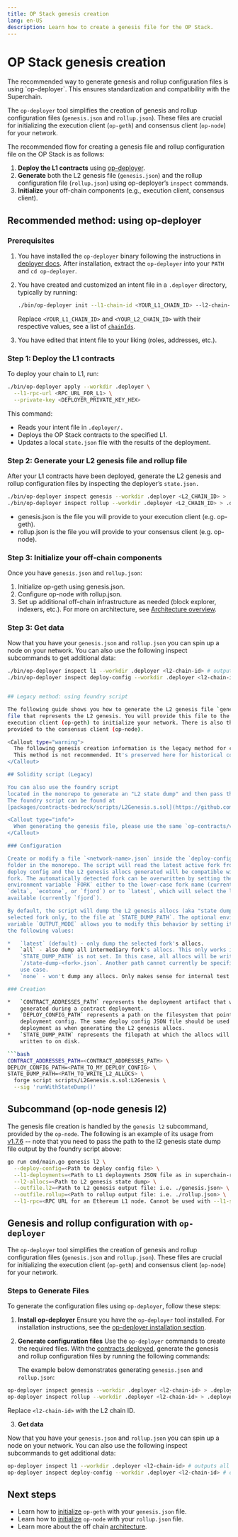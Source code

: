 ```yaml
---
title: OP Stack genesis creation
lang: en-US
description: Learn how to create a genesis file for the OP Stack.
---
```



# OP Stack genesis creation

<Callout type="info">
The recommended way to generate genesis and rollup configuration files is using `op-deployer`.
  This ensures standardization and compatibility with the Superchain.
</Callout>

The `op-deployer` tool simplifies the creation of genesis and rollup configuration files (`genesis.json` and `rollup.json`).
These files are crucial for initializing the execution client (`op-geth`) and consensus client (`op-node`) for your network.

The recommended flow for creating a genesis file and rollup configuration file on the OP Stack is as follows:

1. **Deploy the L1 contracts** using [op-deployer](/builders/chain-operators/tools/op-deployer).
2. **Generate** both the L2 genesis file (`genesis.json`) and the rollup configuration file (`rollup.json`) using op-deployer’s `inspect` commands.
3. **Initialize** your off-chain components (e.g., execution client, consensus client).

## Recommended method: using op-deployer

### Prerequisites

1. You have installed the `op-deployer` binary following the instructions in [deployer docs](/builders/chain-operators/tools/op-deployer#installation).
After installation, extract the `op-deployer` into your `PATH` and `cd op-deployer`.
2. You have created and customized an intent file in a `.deployer` directory, typically by running:
   ```bash
   ./bin/op-deployer init --l1-chain-id <YOUR_L1_CHAIN_ID> --l2-chain-ids <YOUR_L2_CHAIN_ID> --workdir .deployer
    ```

    Replace `<YOUR_L1_CHAIN_ID>` and `<YOUR_L2_CHAIN_ID>` with their respective values, see a list of [`chainIds`](https://chainid.network/).

3. You have edited that intent file to your liking (roles, addresses, etc.).

### Step 1: Deploy the L1 contracts

To deploy your chain to L1, run:
```bash
./bin/op-deployer apply --workdir .deployer \
  --l1-rpc-url <RPC_URL_FOR_L1> \
  --private-key <DEPLOYER_PRIVATE_KEY_HEX>
```

This command:

* Reads your intent file in `.deployer/.`
* Deploys the OP Stack contracts to the specified L1.
* Updates a local `state.json` file with the results of the deployment.

### Step 2: Generate your L2 genesis file and rollup file

After your L1 contracts have been deployed, generate the L2 genesis and rollup configuration files by inspecting the deployer’s `state.json.`
```bash
./bin/op-deployer inspect genesis --workdir .deployer <L2_CHAIN_ID> > .deployer/genesis.json
./bin/op-deployer inspect rollup --workdir .deployer <L2_CHAIN_ID> > .deployer/rollup.json
```

* genesis.json is the file you will provide to your execution client (e.g. op-geth).
* rollup.json is the file you will provide to your consensus client (e.g. op-node).

### Step 3: Initialize your off-chain components

Once you have `genesis.json` and `rollup.json`:

1. Initialize op-geth using genesis.json.
2. Configure op-node with rollup.json.
3. Set up additional off-chain infrastructure as needed (block explorer, indexers, etc.). For more on architecture, see [Architecture overview](/builders/chain-operators/architecture).

### Step 3: Get data

Now that you have your `genesis.json` and `rollup.json` you can spin up a node on your network.
You can also use the following inspect subcommands to get additional data:

```bash
./bin/op-deployer inspect l1 --workdir .deployer <l2-chain-id> # outputs all L1 contract addresses for an L2 chain
./bin/op-deployer inspect deploy-config --workdir .deployer <l2-chain-id> # outputs the deploy config for an L2 chain


## Legacy method: using foundry script

The following guide shows you how to generate the L2 genesis file `genesis.json`. This is a JSON
file that represents the L2 genesis. You will provide this file to the
execution client (op-geth) to initialize your network. There is also the rollup configuration file, `rollup.json`, which will be
provided to the consensus client (op-node).

<Callout type="warning">
  The following genesis creation information is the legacy method for creating OP Stack configuration files.
  This method is not recommended. It's preserved here for historical context.
</Callout>

## Solidity script (Legacy)

You can also use the foundry script
located in the monorepo to generate an "L2 state dump" and then pass this into the op-node genesis subcommand.
The foundry script can be found at
[packages/contracts-bedrock/scripts/L2Genesis.s.sol](https://github.com/ethereum-optimism/optimism/blob/develop/packages/contracts-bedrock/scripts/L2Genesis.s.sol).

<Callout type="info">
  When generating the genesis file, please use the same `op-contracts/vX.Y.Z` release commit used for L1 contract deployments.
</Callout>

### Configuration

Create or modify a file `<network-name>.json` inside the `deploy-config`
folder in the monorepo. The script will read the latest active fork from the
deploy config and the L2 genesis allocs generated will be compatible with this
fork. The automatically detected fork can be overwritten by setting the
environment variable `FORK` either to the lower-case fork name (currently
`delta`, `ecotone`, or `fjord`) or to `latest`, which will select the latest fork
available (currently `fjord`).

By default, the script will dump the L2 genesis allocs (aka "state dump") of the detected or
selected fork only, to the file at `STATE_DUMP_PATH`. The optional environment
variable `OUTPUT_MODE` allows you to modify this behavior by setting it to one of
the following values:

*   `latest` (default) - only dump the selected fork's allocs.
*   `all` - also dump all intermediary fork's allocs. This only works if
    `STATE_DUMP_PATH` is not set. In this case, all allocs will be written to files
    `/state-dump-<fork>.json`. Another path cannot currently be specified for this
    use case.
*   `none` - won't dump any allocs. Only makes sense for internal test usage.

### Creation

*   `CONTRACT_ADDRESSES_PATH` represents the deployment artifact that was
    generated during a contract deployment.
*   `DEPLOY_CONFIG_PATH` represents a path on the filesystem that points to a
    deployment config. The same deploy config JSON file should be used for L1 contracts
    deployment as when generating the L2 genesis allocs.
*   `STATE_DUMP_PATH` represents the filepath at which the allocs will be
    written to on disk.

```bash
CONTRACT_ADDRESSES_PATH=<CONTRACT_ADDRESSES_PATH> \
DEPLOY_CONFIG_PATH=<PATH_TO_MY_DEPLOY_CONFIG> \
STATE_DUMP_PATH=<PATH_TO_WRITE_L2_ALLOCS> \
  forge script scripts/L2Genesis.s.sol:L2Genesis \
  --sig 'runWithStateDump()'
```

## Subcommand (op-node genesis l2)

The genesis file creation is handled by the `genesis l2`
subcommand, provided by the `op-node`. The following is an example of its usage
from [v1.7.6](https://github.com/ethereum-optimism/optimism/releases/tag/v1.7.6) --
note that you need to pass the path to the l2 genesis state dump file output by
the foundry script above:

```bash
go run cmd/main.go genesis l2 \
  --deploy-config=<Path to deploy config file> \
  --l1-deployments=<Path to L1 deployments JSON file as in superchain-registry> \
  --l2-allocs=<Path to L2 genesis state dump> \
  --outfile.l2=<Path to L2 genesis output file: i.e. ./genesis.json> \
  --outfile.rollup=<Path to rollup output file: i.e. ./rollup.json> \
  --l1-rpc=<RPC URL for an Ethereum L1 node. Cannot be used with --l1-starting-block>>
```

## Genesis and rollup configuration with `op-deployer` 

The `op-deployer` tool simplifies the creation of genesis and rollup configuration files (`genesis.json` and `rollup.json`).
These files are crucial for initializing the execution client (`op-geth`) and consensus client (`op-node`) for your network.

### Steps to Generate Files

To generate the configuration files using `op-deployer`, follow these steps:

1.  **Install op-deployer**
    Ensure you have the `op-deployer` tool installed.
    For installation instructions, see the [op-deployer installation section](/builders/chain-operators/tools/op-deployer#installation).

2.  **Generate configuration files**
    Use the `op-deployer` commands to create the required files. With the [contracts deployed](/builders/chain-operators/deploy/smart-contracts#using-op-deployer), generate the genesis and rollup configuration files by running the following commands:

    The example below demonstrates generating `genesis.json` and `rollup.json`:

```bash
op-deployer inspect genesis --workdir .deployer <l2-chain-id> > .deployer/genesis.json
op-deployer inspect rollup --workdir .deployer <l2-chain-id> > .deployer/rollup.json
```

Replace `<l2-chain-id>` with the L2 chain ID.

3.  **Get data**

Now that you have your `genesis.json` and `rollup.json` you can spin up a node on your network.
You can also use the following inspect subcommands to get additional data:

```bash
op-deployer inspect l1 --workdir .deployer <l2-chain-id> # outputs all L1 contract addresses for an L2 chain
op-deployer inspect deploy-config --workdir .deployer <l2-chain-id> # outputs the deploy config for an L2 chain
```

## Next steps

*   Learn how to [initialize](/builders/node-operators/configuration/base-config#initialization-via-genesis-file)
    `op-geth` with your `genesis.json` file.
*   Learn how to [initialize](https://docs.optimism.io/builders/node-operators/configuration/base-config#configuring-op-node) `op-node` with your `rollup.json` file.
*   Learn more about the off chain [architecture](/builders/chain-operators/architecture).
